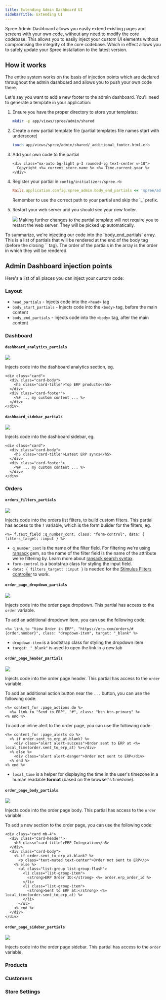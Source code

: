 ```yaml
---
title: Extending Admin Dashboard UI
sidebarTitle: Extending UI
---
```


Spree Admin Dashboard allows you easily extend existing pages and screens with your own code, without any need to modify the core codebase. This allows you to easily inject your custom UI elements without compromising the integrity of the core codebase. Which in effect allows you to safely update your Spree installation to the latest version.

## How it works

The entire system works on the basis of injection points which are declared throughout the admin dashboard and allows you to push your own code there.

Let's say you want to add a new footer to the admin dashboard. You'll need to generate a template in your application:

1. Ensure you have the proper directory to store your templates:

    ```bash
    mkdir -p app/views/spree/admin/shared
    ```

2. Create a new partial template file (partial templates file names start with underscore)

    ```bash
    touch app/views/spree/admin/shared/_additional_footer.html.erb
    ```

3. Add your own code to the partial

    ```erb
    <div class="mx-auto bg-light p-3 rounded-lg text-center w-10">
      Copyright <%= current_store.name %> <%= Time.current.year %>
    </div>
    ```

4. Register your partial in `config/initializers/spree.rb`

    ```ruby
    Rails.application.config.spree_admin.body_end_partials << 'spree/admin/shared/additional_footer'
    ```

    <Info>
      Remember to use the correct path to your partial and skip the `_` prefix.
    </Info>

5. Restart your web server and you should see your new footer.

    <Frame>
      <img src="/images/developer/admin/partial_injecting_example.png" />
    </Frame>

    <Info>
      Making further changes to the partial template will not require you to restart the web server. They will be picked up automatically.
    </Info>

<Hint>
  To summarize, we're injecting our code into the `body_end_partials` array. This is a list of partials that will be rendered at the end of the body tag (before the closing `</body>` tag). The order of the partials in the array is the order in which they will be rendered.
</Hint>

## Admin Dashboard injection points

Here's a list of all places you can inject your custom code:

### Layout

* `head_partials` - Injects code into the `<head>` tag
* `body_start_partials` - Injects code into the `<body>` tag, before the main content
* `body_end_partials` - Injects code into the `<body>` tag, after the main content

### Dashboard

#### `dashboard_analytics_partials`

<Frame>
  <img src="/images/developer/admin/dashboard_analytics_partials.png" />
</Frame>

Injects code into the dashboard analytics section, eg.

```erb
<div class="card">
  <div class="card-body">
    <h5 class="card-title">Top ERP products</h5>
  </div>
  <div class="card-footer">
    <%# ... my custom content ... %>
  </div>
</div>
```

#### `dashboard_sidebar_partials`

<Frame>
  <img src="/images/developer/admin/dashboard_sidebar_partials.png" />
</Frame>

Injects code into the dashboard sidebar, eg.

```erb
<div class="card">
  <div class="card-body">
    <h5 class="card-title">Latest ERP syncs</h5>
  </div>
  <div class="card-footer">
    <%# ... my custom content ... %>
  </div>
</div>
```

### Orders

#### `orders_filters_partials`

<Frame>
  <img src="/images/developer/admin/orders_filters_partials.png" />
</Frame>

Injects code into the orders list filters, to build custom filters. This partial has access to the `f` variable, which is the form builder for the filters, eg.

```erb
<%= f.text_field :q_number_cont, class: "form-control", data: { filters_target: :input } %>
```

* `q_number_cont` is the name of the filter field. For filtering we're using [ransack](https://activerecord-hackery.github.io/ransack/) gem, so the name of the filter field is the name of the attribute we're filtering by. Learn more about [ransack search syntax](https://activerecord-hackery.github.io/ransack/getting-started/search-matches/).
* `form-control` is a bootstrap class for styling the input field.
* `data: { filters_target: :input }` is needed for the [Stimulus Filters controller](https://github.com/spree/spree/blob/main/admin/app/javascript/spree/admin/controllers/filters_controller.js) to work.

#### `order_page_dropdown_partials`

<Frame>
  <img src="/images/developer/admin/order_page_dropdown_partials.png" />
</Frame>

Injects code into the order page dropdown. This partial has access to the `order` variable.

To add an additional dropdown item, you can use the following code:

```erb
<%= link_to "View Order in ERP", "https://erp.com/orders/#{order.number}", class: "dropdown-item", target: "_blank" %>
```

* `dropdown-item` is a bootstrap class for styling the dropdown item
* `target: "_blank"` is used to open the link in a new tab

#### `order_page_header_partials`

<Frame>
  <img src="/images/developer/admin/order_page_header_partials.png" />
</Frame>

Injects code into the order page header. This partial has access to the `order` variable.

To add an additional action button near the `...` button, you can use the following code:

```erb
<%= content_for :page_actions do %>
  <%= link_to "Send to ERP", "#", class: "btn btn-primary" %>
<% end %>
```

To add an inline alert to the order page, you can use the following code:

```erb
<%= content_for :page_alerts do %>
  <% if order.sent_to_erp_at.blank? %>
    <div class="alert alert-success">Order sent to ERP at <%= local_time(order.sent_to_erp_at) %></div>
  <% else %>
    <div class="alert alert-danger">Order not sent to ERP</div>
  <% end %>
<% end %>
```

* `local_time` is a helper for displaying the time in the user's timezone in a human readable **format** (based on the browser's timezone).

#### `order_page_body_partials`

<Frame>
  <img src="/images/developer/admin/order_page_body_partials.png" />
</Frame>

Injects code into the order page body. This partial has access to the `order` variable.

To add a new section to the order page, you can use the following code:

```erb
<div class="card mb-4">
  <div class="card-header">
    <h5 class="card-title">ERP Integration</h5>
  </div>
  <div class="card-body">
    <% if order.sent_to_erp_at.blank? %>
      <p class="text-muted text-center">Order not sent to ERP</p>
    <% else %>
      <ul class="list-group list-group-flush">
        <li class="list-group-item">
          <strong>ERP Order ID:</strong> <%= order.erp_order_id %>
        </li>
        <li class="list-group-item">
          <strong>Sent to ERP at:</strong> <%= local_time(order.sent_to_erp_at) %>
        </li>
      </ul>
    <% end %>
  </div>
</div>
```

#### `order_page_sidebar_partials`

<Frame>
  <img src="/images/developer/admin/order_page_sidebar_partials.png" />
</Frame>

Injects code into the order page sidebar. This partial has access to the `order` variable.

### Products

### Customers

### Store Settings
